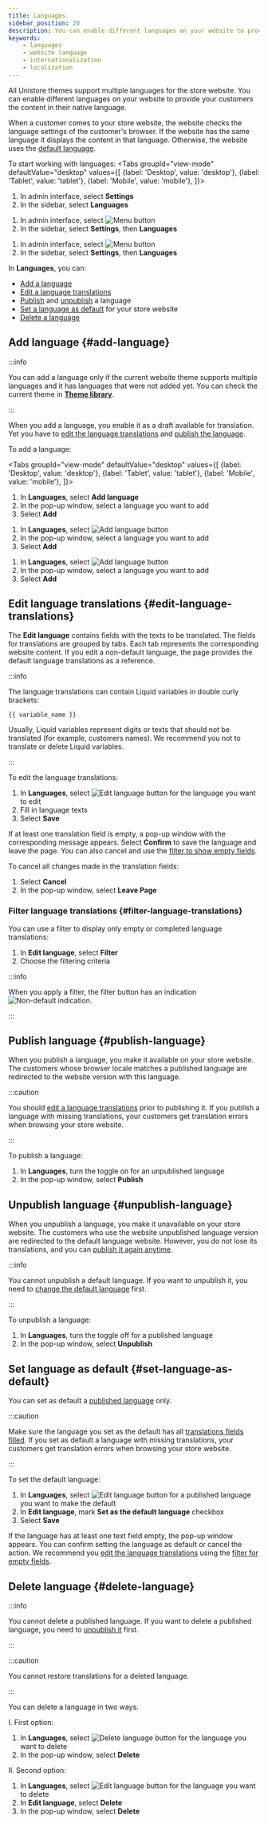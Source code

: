 ```yaml
---
title: Languages
sidebar_position: 20
description: You can enable different languages on your website to provide your customers the content in their native language.
keywords:
    - languages
    - website language
    - internationalization
    - localization
---
```



All Unistore themes support multiple languages for the store website. You can enable different languages on your website to provide your customers the content in their native language.

When a customer comes to your store website, the website checks the language settings of the customer's browser. If the website has the same language it displays the content in that language. Otherwise, the website uses the [default language](#set-language-as-default).

To start working with languages:
<Tabs
  groupId="view-mode"
  defaultValue="desktop"
  values={[
    {label: 'Desktop', value: 'desktop'},
    {label: 'Tablet', value: 'tablet'},
    {label: 'Mobile', value: 'mobile'},
  ]}>
<TabItem value="desktop">

1. In admin interface, select **Settings**
2. In the sidebar, select **Languages**

</TabItem>

<TabItem value="tablet">

1. In admin interface, select <Image src="/img/hamburger-menu-button.png" alt="Menu button" width={20} height={20} />
2. In the sidebar, select **Settings**, then **Languages**

</TabItem>

<TabItem value="mobile">

1. In admin interface, select <Image src="/img/hamburger-menu-button.png" alt="Menu button" width={20} height={20} />
2. In the sidebar, select **Settings**, then **Languages**

</TabItem>
</Tabs>

In **Languages**, you can:
* [Add a language](#add-language)
* [Edit a language translations](#edit-language-translations)
* [Publish](#publish-language) and [unpublish](#unpublish-language) a language
* [Set a language as default](#set-language-as-default) for your store website
* [Delete a language](#delete-language)

## Add language {#add-language}

:::info

You can add a language only if the current website theme supports multiple languages and it has languages that were not added yet. You can check the current theme in **[Theme library](../../themes/themes.mdx)**.

:::
<!-- Set of possible languages -->
When you add a language, you enable it as a draft available for translation. Yet you have to [edit the language translations](#edit-language-translations) and [publish the language](#publish-language). 

To add a language:

<Tabs
  groupId="view-mode"
  defaultValue="desktop"
  values={[
    {label: 'Desktop', value: 'desktop'},
    {label: 'Tablet', value: 'tablet'},
    {label: 'Mobile', value: 'mobile'},
  ]}>
<TabItem value="desktop">

1. In **Languages**, select **Add language**
2. In the pop-up window, select a language you want to add
3. Select **Add**

</TabItem>

<TabItem value="tablet">

1. In **Languages**, select <Image src="/img/create-object-icon.png" alt="Add language button" width={20} height={20} />
2. In the pop-up window, select a language you want to add
3. Select **Add**

</TabItem>

<TabItem value="mobile">

1. In **Languages**, select <Image src="/img/create-object-icon.png" alt="Add language button" width={20} height={20} />
2. In the pop-up window, select a language you want to add
3. Select **Add**

</TabItem>
</Tabs>

## Edit language translations {#edit-language-translations}

The **Edit language** contains fields with the texts to be translated. The fields for translations are grouped by tabs. Each tab represents the corresponding website content. If you edit a non-default language, the page provides the default language translations as a reference.

:::info

The language translations can contain Liquid variables in double curly brackets:
```
{{ variable_name }}
```
Usually, Liquid variables represent digits or texts that should not be translated (for example, customers names). We recommend you not to translate or delete Liquid variables.

:::

To edit the language translations:
1. In **Languages**, select <Image src="/img/edit-button.png" alt="Edit language button" width={20} height={20} /> for the language you want to edit
2. Fill in language texts
3. Select **Save**

If at least one translation field is empty, a pop-up window with the corresponding message appears. Select **Confirm** to save the language and leave the page. You can also cancel and use the [filter to show empty fields](#filter-language-translations).

To cancel all changes made in the translation fields:
1. Select **Cancel**
2. In the pop-up window, select **Leave Page** 

### Filter language translations {#filter-language-translations}

You can use a filter to display only empty or completed language translations:
1. In **Edit language**, select **Filter**
2. Choose the filtering criteria

:::info

When you apply a filter, the filter button has an indication <Image src="/img/non-default-filtering-pc.png" alt="Non-default indication" height={20} />. 

:::

## Publish language {#publish-language}

When you publish a language, you make it available on your store website. The customers whose browser locale matches a published language are redirected to the website version with this language.

:::caution

You should [edit a language translations](#edit-language-translations) prior to publishing it. If you publish a language with missing translations, your customers get translation errors when browsing your store website. 

:::

To publish a language:
1. In **Languages**, turn the toggle on for an unpublished language
2. In the pop-up window, select **Publish**

## Unpublish language {#unpublish-language}

When you unpublish a language, you make it unavailable on your store website. The customers who use the website unpublished language version are redirected to the default language website. However, you do not lose its translations, and you can [publish it again anytime](#publish-language).

:::info 

You cannot unpublish a default language. If you want to unpublish it, you need to [change the default language](#set-language-as-default) first.

:::

To unpublish a language:
1. In **Languages**, turn the toggle off for a published language
2. In the pop-up window, select **Unpublish**

## Set language as default {#set-language-as-default}

You can set as default a [published language](#publish-language) only.

:::caution

Make sure the language you set as the default has all [translations fields filled](#edit-language-translations). If you set as default a language with missing translations, your customers get translation errors when browsing your store website. 

:::

To set the default language:
1. In **Languages**, select <Image src="/img/edit-button.png" alt="Edit language button" width={20} height={20} /> for a published language you want to make the default
2. In **Edit language**, mark **Set as the default language** checkbox
3. Select **Save**

If the language has at least one text field empty, the pop-up window appears. You can confirm setting the language as default or cancel the action. We recommend you [edit the language translations](#edit-language-translations) using the [filter for empty fields](#filter-language-translations).

## Delete language {#delete-language}

:::info 

You cannot delete a published language. If you want to delete a published language, you need to [unpublish it](#unpublish-language) first.

:::

:::caution

You cannot restore translations for a deleted language.

:::

You can delete a language in two ways.

I. First option:
   1. In **Languages**, select <Image src="/img/delete-icon.png" alt="Delete language button" width={20} height={20} /> for the language you want to delete
   2. In the pop-up window, select **Delete**

II. Second option:
   1. In **Languages**, select <Image src="/img/edit-button.png" alt="Edit language button" width={20} height={20} /> for the language you want to delete
   2. In **Edit language**, select **Delete**
   3. In the pop-up window, select **Delete**
